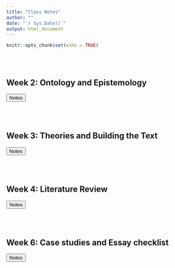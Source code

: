 ```yaml
---
title: "Class Notes"
author: ""
date: "`r Sys.Date()`"
output: html_document
---
```


```r
knitr::opts_chunk$set(echo = TRUE)
```

<br><br>

## Week 2: Ontology and Epistemology

<a href = "class_notes/ontology_epistemology.html">
<button role="button">Notes</button>
</a>

<br><br>

## Week 3: Theories and Building the Text

<a href = "class_notes/Put_it_together.html">
<button role="button">Notes</button>
</a>

<br><br>

## Week 4: Literature Review

<a href = "class_notes/lit_rev.html">
<button role="button">Notes</button>
</a>

<br><br>

## Week 6: Case studies and Essay checklist

<a href = "class_notes/case_essay.html">
<button role="button">Notes</button>
</a>